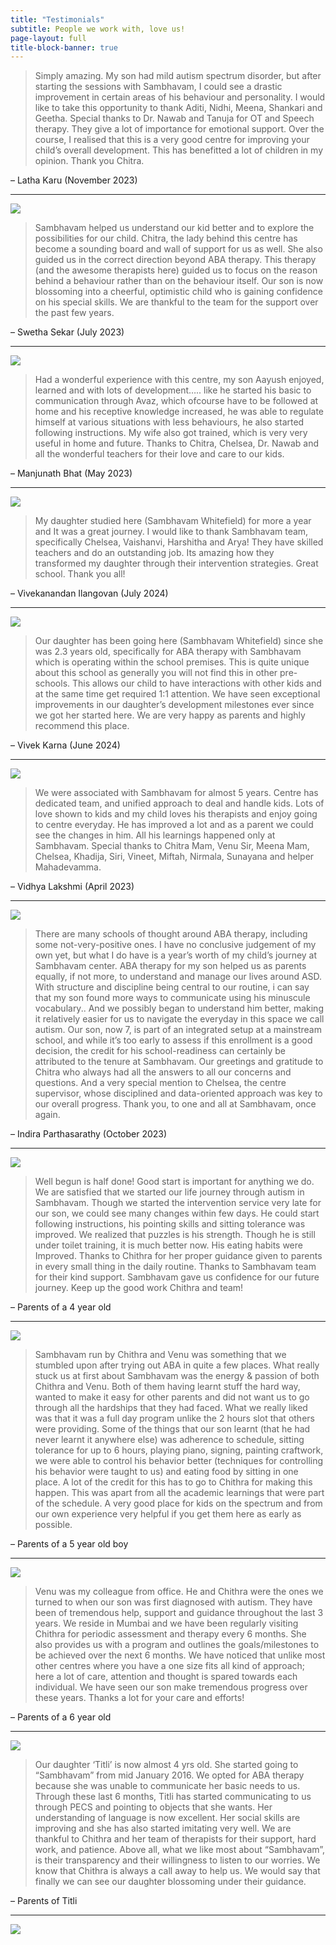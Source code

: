 ```yaml
---
title: "Testimonials"
subtitle: People we work with, love us!
page-layout: full
title-block-banner: true
---
```


::: {.testimonial}

> Simply amazing. My son had mild autism spectrum disorder, but after starting the sessions with Sambhavam, I could see a drastic improvement in certain areas of his behaviour and personality. I would like to take this opportunity to thank Aditi, Nidhi, Meena, Shankari and Geetha. Special thanks to Dr. Nawab and Tanuja for OT and Speech therapy. They give a lot of importance for emotional support. Over the course, I realised that this is a very good centre for improving your child's overall development. This has benefitted a lot of children in my opinion. Thank you Chitra. 

-- Latha Karu (November 2023)

:::

```{=html}
<div class="butter-line">
    <hr>
    <div><img src="/images/butterfly-small.png"></div>
</div>
```

::: {.testimonial}

 > Sambhavam helped us understand our kid better and to explore the possibilities for our child. Chitra, the lady behind this centre has become a sounding board and wall of support for us as well. She also guided us in the correct direction beyond ABA therapy. This therapy (and the awesome therapists here) guided us to focus on the reason behind a behaviour rather than on the behaviour itself. Our son is now blossoming into a cheerful, optimistic child who is gaining confidence on his special skills. We are thankful to the team for the support over the past few years.

-- Swetha Sekar (July 2023)

:::

```{=html}
<div class="butter-line">
    <hr>
    <div><img src="/images/butterfly-small.png"></div>
</div>
```
::: {.testimonial}

> Had a wonderful experience with this centre, my son Aayush enjoyed, learned and with lots of development..... like he started his basic to communication through Avaz, which ofcourse have to be followed at home and his receptive knowledge increased, he was able to regulate himself at various situations with less behaviours, he also started following instructions. My wife also got trained, which is very very useful in home and future. Thanks to Chitra, Chelsea, Dr. Nawab and all the wonderful teachers for their love and care to our kids.

 -- Manjunath Bhat (May 2023)
:::

```{=html}
<div class="butter-line">
    <hr>
    <div><img src="/images/butterfly-small.png"></div>
</div>
```

::: {.testimonial}

> My daughter studied here (Sambhavam Whitefield) for more a year and It was a great journey. I would like to thank  Sambhavam team, specifically Chelsea, Vaishanvi, Harshitha and Arya! They have skilled teachers and do an outstanding job. Its amazing how they transformed my daughter through their intervention strategies. Great school. Thank you all!

-- Vivekanandan Ilangovan (July 2024)
:::

```{=html}
<div class="butter-line">
    <hr>
    <div><img src="/images/butterfly-small.png"></div>
</div>
```
::: {.testimonial}

> Our daughter has been going here (Sambhavam Whitefield) since she was 2.3 years old, specifically for ABA therapy with Sambhavam which is operating within the school premises. This is quite unique about this school as generally you will not find this in other pre-schools. This allows our child to have interactions with other kids and at the same time get required 1:1 attention. We have seen exceptional improvements in our daughter's development  milestones ever since we got her started here. We are very happy as parents and highly recommend this place.

-- Vivek Karna (June 2024)
:::

```{=html}
<div class="butter-line">
    <hr>
    <div><img src="/images/butterfly-small.png"></div>
</div>
```


::: {.testimonial}

> We were associated with Sambhavam for almost 5 years. Centre has dedicated team, and unified approach to deal and handle kids. Lots of love shown to kids and my child loves his therapists and enjoy going to centre everyday. He has improved a lot and as a parent we could see the changes in him. All his learnings happened only at Sambhavam. Special thanks to Chitra Mam, Venu Sir, Meena Mam, Chelsea, Khadija, Siri, Vineet, Miftah, Nirmala, Sunayana and helper Mahadevamma.

-- Vidhya Lakshmi (April 2023)
:::

```{=html}
<div class="butter-line">
    <hr>
    <div><img src="/images/butterfly-small.png"></div>
</div>
```
::: {.testimonial}

> There are many schools of thought around ABA therapy, including some not-very-positive ones. I have no conclusive judgement of my own yet, but what I do have is a year’s worth of my child’s journey at Sambhavam center. ABA therapy for my son helped us as parents equally, if not more, to understand and manage our lives around ASD. With structure and discipline being central to our routine, i can say that my son found more ways to communicate using his minuscule vocabulary.. And we possibly began to understand him better, making it relatively easier for us to navigate the everyday in this space we call autism.
Our son, now 7, is part of an integrated setup at a mainstream school, and while it’s too early to assess if this enrollment is a good decision, the credit for his school-readiness can certainly be attributed to the tenure at Sambhavam. Our greetings and gratitude to Chitra who always had all the answers to all our concerns and questions. And a very special mention to Chelsea, the centre supervisor, whose disciplined and data-oriented approach was key to our overall progress. Thank you, to one and all at Sambhavam, once again.

-- Indira Parthasarathy (October 2023)
:::

```{=html}
<div class="butter-line">
    <hr>
    <div><img src="/images/butterfly-small.png"></div>
</div>
```

::: {.testimonial}

>  Well begun is half done! Good start is important for anything we do. We are satisfied that we started our life journey through autism in Sambhavam. Though we started the intervention service very late for our son, we could see many changes within few days. He could start following instructions, his pointing skills and sitting tolerance was improved. We realized that puzzles is his strength. Though he is still under toilet training, it is much better now. His eating habits were Improved. Thanks to Chithra for her proper guidance given to parents in every small thing in the daily routine. Thanks to Sambhavam team for their kind support. Sambhavam gave us confidence for our future journey. Keep up the good work Chithra and team!

-- Parents of a 4 year old
:::

```{=html}
<div class="butter-line">
    <hr>
    <div><img src="/images/butterfly-small.png"></div>
</div>
```

::: {.testimonial}

>  Sambhavam run by Chithra and Venu was something that we stumbled upon after trying out ABA in quite a few places. What really stuck us at first about Sambhavam was the energy & passion of both Chithra and Venu. Both of them having learnt stuff the hard way, wanted to make it easy for other parents and did not want us to go through all the hardships that they had faced. What we really liked was that it was a full day program unlike the 2 hours slot that others were providing. Some of the things that our son learnt (that he had never learnt it anywhere else) was adherence to schedule, sitting tolerance for up to 6 hours, playing piano, signing, painting craftwork, we were able to control his behavior better (techniques for controlling his behavior were taught to us) and eating food by sitting in one place. A lot of the credit for this has to go to Chithra for making this happen. This was apart from all the academic learnings that were part of the schedule. A very good place for kids on the spectrum and from our own experience very helpful if you get them here as early as possible.

-- Parents of a 5 year old boy
:::

```{=html}
<div class="butter-line">
    <hr>
    <div><img src="/images/butterfly-small.png"></div>
</div>
```

::: {.testimonial}

 > Venu was my colleague from office. He and Chithra were the ones we turned to when our son was first diagnosed with autism. They have been of tremendous help, support and guidance throughout the last 3 years. We reside in Mumbai and we have been regularly visiting Chithra for periodic assessment and therapy every 6 months. She also provides us with a program and outlines the goals/milestones to be achieved over the next 6 months. We have noticed that unlike most other centres where you have a one size fits all kind of approach; here a lot of care, attention and thought is spared towards each individual. We have seen our son make tremendous progress over these years. Thanks a lot for your care and efforts!

-- Parents of a 6 year old
:::

```{=html}
<div class="butter-line">
    <hr>
    <div><img src="/images/butterfly-small.png"></div>
</div>
```

::: {.testimonial}

>  Our daughter ‘Titli’ is now almost 4 yrs old. She started going to “Sambhavam” from mid January 2016. We opted for ABA therapy because she was unable to communicate her basic needs to us. Through these last 6 months, Titli has started communicating to us through PECS and pointing to objects that she wants. Her understanding of language is now excellent. Her social skills are improving and she has also started imitating very well. We are thankful to Chithra and her team of therapists for their support, hard work, and patience. Above all, what we like most about “Sambhavam”, is their transparency and their willingness to listen to our worries. We know that Chithra is always a call away to help us. We would say that finally we can see our daughter blossoming under their guidance.

-- Parents of Titli
:::

```{=html}
<div class="butter-line">
    <hr>
    <div><img src="/images/butterfly-small.png"></div>
</div>
```